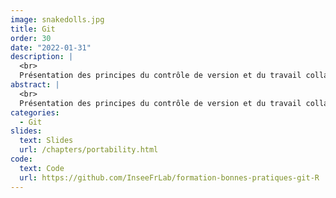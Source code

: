 ```yaml
---
image: snakedolls.jpg
title: Git
order: 30
date: "2022-01-31"
description: |
  <br>
  Présentation des principes du contrôle de version et du travail collaboratif avec Git et son écosystème.
abstract: |
  <br>
  Présentation des principes du contrôle de version et du travail collaboratif avec Git et son écosystème.
categories:
  - Git
slides:
  text: Slides
  url: /chapters/portability.html
code:
  text: Code 
  url: https://github.com/InseeFrLab/formation-bonnes-pratiques-git-R
---
```

